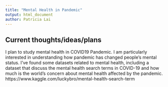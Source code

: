 ```yaml
---
title: "Mental Health in Pandemic"
output: html_document
author: Patricia Lai
---
```


## Current thoughts/ideas/plans

I plan to study mental health in COVID19 Pandemic. I am particularly interested in understanding how pandemic has changed people's mental status. I've found some datasets related to mental health, including a dataset that discuss the mental health search terms in COVID-19 and how much is the world's concern about mental health affected by the pandemic.
https://www.kaggle.com/luckybro/mental-health-search-term
